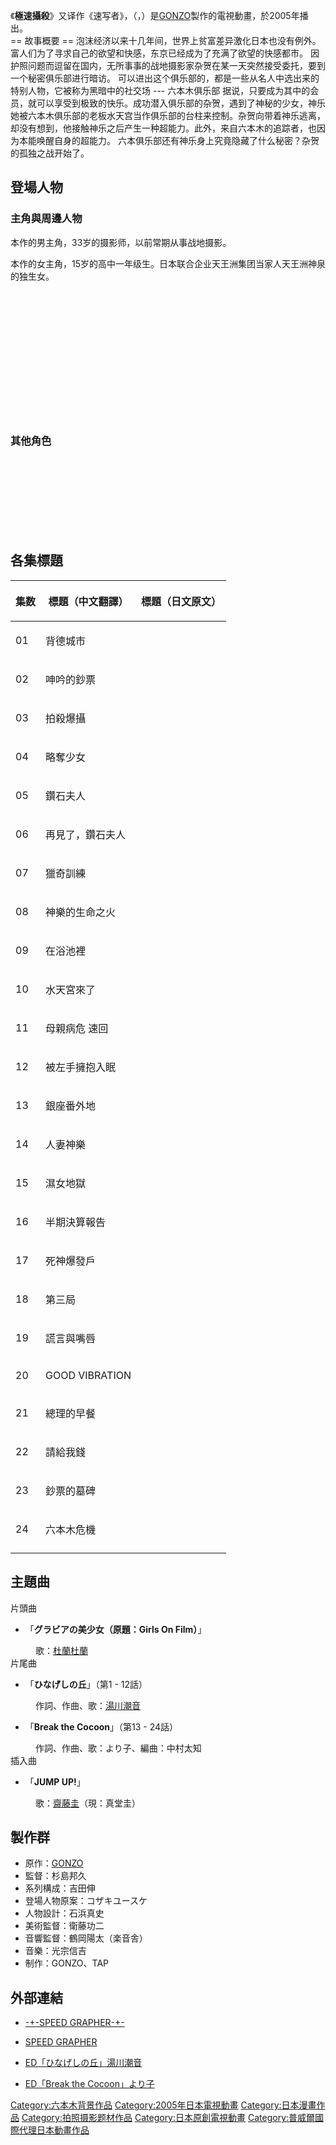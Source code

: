 {{Infobox animanga/Headerofja
|title=極速攝殺
|english=SPEED GRAPHER
}}
{{Infobox animanga/TVAnime
|原作=[[ゴンゾ|GONZO]]
|監督=[[杉島邦久|杉島邦久]]
|系列構成=[[吉田伸|吉田伸]]
|人物原案=[[コザキユースケ|コザキユースケ]]
|人物設定=[[石浜真史|石浜真史]]
|音楽=[[光宗信吉|光宗信吉]]
|動畫製作=GONZO
|製作=TAP
|播放電視台=[[テレビ朝日|テレビ朝日]]
|播放開始=2005年4月7日
|播放結束=9月29日
|話數=全24話
}}
{{Infobox animanga/Footerofja}}

《'''極速攝殺'''》又译作《速写者》，（{{lang-en|SPEED GRAPHER}}，{{lang-ja|スピードグラファー}}）是[[GONZO|GONZO]]製作的電視動畫，於2005年播出。<br>
== 故事概要 ==
泡沫经济以来十几年间，世界上贫富差异激化日本也没有例外。
富人们为了寻求自己的欲望和快感，东京已经成为了充满了欲望的快感都市。
因护照问题而逗留在国内，无所事事的战地摄影家杂贺在某一天突然接受委托，要到一个秘密俱乐部进行暗访。
可以进出这个俱乐部的，都是一些从名人中选出来的特别人物，它被称为黑暗中的社交场 --- 六本木俱乐部
据说，只要成为其中的会员，就可以享受到极致的快乐。成功潜入俱乐部的杂贺，遇到了神秘的少女，神乐她被六本木俱乐部的老板水天宫当作俱乐部的台柱来控制。杂贺向带着神乐逃离，却没有想到，他接触神乐之后产生一种超能力。此外，来自六本木的追踪者，也因为本能唤醒自身的超能力。
六本俱乐部还有神乐身上究竟隐藏了什么秘密？杂贺的孤独之战开始了。

== 登場人物 ==
=== 主角與周邊人物 ===
;{{nihongo|雜賀辰已|さいが　たつみ||配音員：[[高田裕司|高田裕司]]}}
本作的男主角，33岁的摄影师，以前常期从事战地摄影。
;{{nihongo|天王洲神樂|てんのうず　かぐら||配音員：[[齊藤圭|齊藤圭]]（現名：[[真堂圭|真堂圭]]）}}
本作的女主角，15岁的高中一年级生。日本联合企业天王洲集团当家人天王洲神泉的独生女。
;{{nihongo|水天宮寵兒|すいてんぐう　ちょうじ||配音員：[[森川智之|森川智之]]}}
;{{nihongo|銀座雲雀|ぎんざ　ひばり||配音員：[[本田貴子|本田貴子]]、[[劉惠雲|劉惠雲]]（香港））}}
;{{nihongo|天王洲神泉|てんのうず　しんせん||配音員：[[高島雅羅|高島雅羅]]、[[劉惠雲|劉惠雲]]（香港））}}
;{{nihongo|豪徳寺|ごうとくじ||配音員：[[森ひろ子|森ひろ子]]}}
;{{nihongo|辻堂|つじどう||配音員：[[結城比呂|結城比呂]]}}
;{{nihongo|新治|にいはり||配音員：[[津田健次郎|津田健次郎]]}}
;{{nihongo|真壁|まかべ||配音員：[[江川央生|江川央生]]}}
;{{nihongo|戶越清冶郎|とごし　せいじろう||配音員：[[廣瀬正志|廣瀬正志]]}}
;{{nihongo|鮑勃|ボブ||配音員：[[石井康嗣|石井康嗣]]}}
;{{nihongo|江古田|えこだ||配音員：[[巻島直樹|巻島直樹]]}}
;{{nihongo|椎名|しいな||配音員：[[山野井仁|山野井仁]]}}
;{{nihongo|西谷|にしや||配音員：[[柳澤榮治|柳澤榮治]]}}
;{{nihongo|兩國玄蕃|りょうごく　げんば||配音員：[[小山力也|小山力也]]}}

=== 其他角色 ===
;{{nihongo|白金克也|しろがね　かつや||配音員：[[子安武人|子安武人]]}}
;{{nihongo|小金井薫|こがねい　かおる||配音員：[[横尾まり|横尾まり]]}}
;{{nihongo|溝口|みぞのぐち||配音員：[[五王四郎|五王四郎]]}}
;{{nihongo|百合丘蘭|ゆりがおか　らん||配音員：[[草尾毅|草尾毅]]}}
;{{nihongo|神田|かんだ||配音員：[[大友龍三郎|大友龍三郎]]}}
;{{nihongo|弦卷美晴|つるまき みはる||配音員：[[岡本麻弥|岡本麻弥]]}}
;{{nihongo|落合征二|おちあい せいじ||配音員：[[金尾哲夫|金尾哲夫]]}}
;{{nihongo|神谷勝二|かみや かつじ||配音員：[[小山武宏|小山武宏]]}}

== 各集標題 ==
{| class="wikitable" style="text-align:center; margin:0 auto"
|-
!集数!!標題（中文翻譯）!!標題（日文原文）
|- 
|01||背德城市||{{lang|ja|背徳都市}} 
|-  
|02||呻吟的鈔票||{{lang|ja|唸る札束}}  
|- 
|03||拍殺爆攝||{{lang|ja|写殺爆撮}} 
|- 
|04||略奪少女||{{lang|ja|略奪少女}} 
|- 
|05||鑽石夫人||{{lang|ja|ダイヤモンド夫人}} 
|- 
|06||再見了，鑽石夫人||{{lang|ja|さよならダイヤモンド夫人}} 
|- 
|07||獵奇訓練||{{lang|ja|猟奇ドリル}}  
|- 
|08||神樂的生命之火||{{lang|ja|神楽のともし灯}}  
|- 
|09||在浴池裡||{{lang|ja|湯殿にて}} 
|- 
|10||水天宮來了||{{lang|ja|水天宮来る}}  
|- 
|11||母親病危 速回||{{lang|ja|ハハキトク　スグカエレ}}  
|- 
|12||被左手擁抱入眠||{{lang|ja|左手に抱かれて眠れ}}  
|- 
|13||銀座番外地||{{lang|ja|銀座番外地}}  
|- 
|14||人妻神樂||{{lang|ja|人妻神楽}}  
|-
|15||濕女地獄||{{lang|ja|濡れ女地獄}} 
|-
|16||半期決算報告||{{lang|ja|半期決算報告}} 
|-
|17||死神爆發戶||{{lang|ja|死神成金}} 
|-
|18||第三局||{{lang|ja|第三局}}  
|-
|19||謊言與嘴唇||{{lang|ja|嘘とくちびる}} 
|-
|20||GOOD VIBRATION||{{lang|ja|グッドバイブレーション}} 
|-
|21||總理的早餐||{{lang|ja|総理の朝食}}  
|-
|22||請給我錢||{{lang|ja|オカネクダサイ}}  
|-
|23||鈔票的墓碑||{{lang|ja|札束の墓標}} 
|-
|24||六本木危機||{{lang|ja|六本木クライシス}}   
|-
|}

== 主題曲 ==
;片頭曲
* 「'''グラビアの美少女（原題：Girls On Film）'''」
:歌：[[杜蘭杜蘭|杜蘭杜蘭]]
;片尾曲
* 「'''ひなげしの丘'''」（第1 - 12話）
:作詞、作曲、歌：[[湯川潮音|湯川潮音]]
* 「'''Break the Cocoon'''」（第13 - 24話）
:作詞、作曲、歌：より子、編曲：中村太知
;插入曲
* 「'''JUMP UP!'''」
:歌：[[齋藤圭|齋藤圭]]（現：真堂圭）

== 製作群 ==
* 原作：[[GONZO|GONZO]] 
* 監督：杉島邦久 
* 系列構成：吉田伸 
* 登場人物原案：コザキユースケ 
* 人物設計：石浜真史 
* 美術監督：衛藤功二 
* 音響監督：鶴岡陽太（楽音舎）
* 音樂：光宗信吉 
* 制作：GONZO、TAP

== 外部連結 ==
* {{ja}}[https://web.archive.org/web/20080522110240/http://www.speed-grapher.com/ -+-SPEED GRAPHER-+-]
* {{ja}}[https://web.archive.org/web/20050406000406/http://www.tv-asahi.co.jp/speedgrapher/ SPEED GRAPHER]
* {{ja}}[https://web.archive.org/web/20080307082549/http://www.yukawashione.com/ ED「ひなげしの丘」湯川潮音]
* {{ja}}[http://www.yorico.jp/ ED「Break the Cocoon」より子] {{Wayback|url=http://www.yorico.jp/ |date=20121231023348 }}
{{朝日電視台製作深夜動畫}}
{{GONZO}}
{{杉島邦久執導作品}}

{{DEFAULTSORT:Speed Grapher}}
[[Category:六本木背景作品|Category:六本木背景作品]]
[[Category:2005年日本電視動畫|Category:2005年日本電視動畫]]
[[Category:日本漫畫作品|Category:日本漫畫作品]]
[[Category:拍照摄影题材作品|Category:拍照摄影题材作品]]
[[Category:日本原創電視動畫|Category:日本原創電視動畫]]
[[Category:普威爾國際代理日本動畫作品|Category:普威爾國際代理日本動畫作品]]